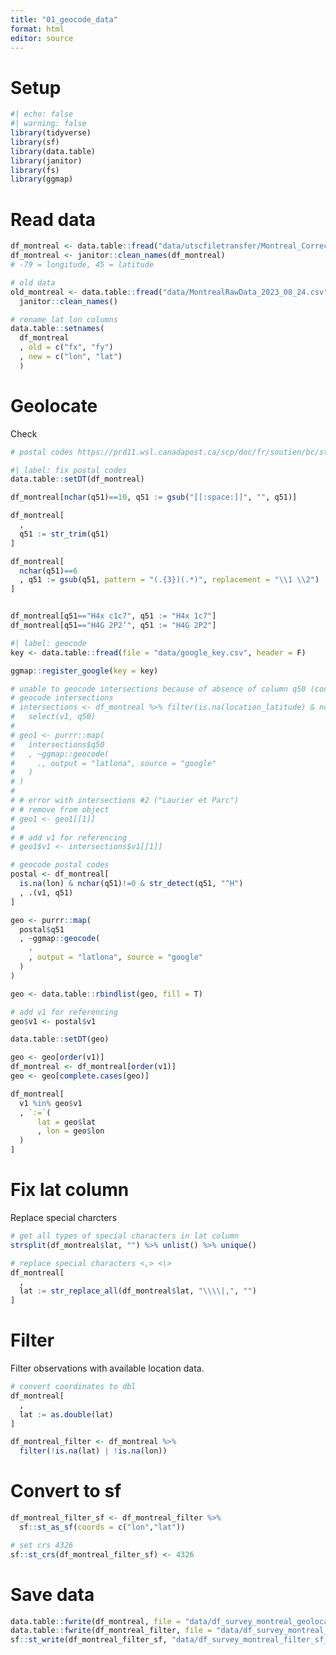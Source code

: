 ```yaml
---
title: "01_geocode_data"
format: html
editor: source
---
```


# Setup

```r
#| echo: false
#| warning: false
library(tidyverse)
library(sf)
library(data.table)
library(janitor)
library(fs)
library(ggmap)
```

# Read data

```r
df_montreal <- data.table::fread("data/utscfiletransfer/Montreal_Corrected_Geocoding_2023_09_18.csv")
df_montreal <- janitor::clean_names(df_montreal)
# -79 = longitude, 45 = latitude

# old data
old_montreal <- data.table::fread("data/MontrealRawData_2023_08_24.csv") %>% 
  janitor::clean_names()
```

```r
# rename lat lon columns
data.table::setnames(
  df_montreal
  , old = c("fx", "fy")
  , new = c("lon", "lat")
  )
```


# Geolocate 

Check 

```r
# postal codes https://prd11.wsl.canadapost.ca/scp/doc/fr/soutien/bc/stpn/liste-des-rta-octobre-2021.pdf

#| label: fix postal codes
data.table::setDT(df_montreal)

df_montreal[nchar(q51)==10, q51 := gsub("[[:space:]]", "", q51)]

df_montreal[
  ,
  q51 := str_trim(q51)
]

df_montreal[
  nchar(q51)==6
  , q51 := gsub(q51, pattern = "(.{3})(.*)", replacement = "\\1 \\2")
]


df_montreal[q51=="H4x c1c7", q51 := "H4x 1c7"]
df_montreal[q51=="H4G 2P2’", q51 := "H4G 2P2"]
```



```r
#| label: geocode
key <- data.table::fread(file = "data/google_key.csv", header = F)

ggmap::register_google(key = key)

# unable to geocode intersections because of absence of column q50 (containing intersections)
# geocode intersections
# intersections <- df_montreal %>% filter(is.na(location_latitude) & nchar(q50)!= 0) %>% 
#   select(v1, q50)
# 
# geo1 <- purrr::map(
#   intersections$q50
#   , ~ggmap::geocode(
#     ., output = "latlona", source = "google"
#   )
# )
# 
# # error with intersections #2 ("Laurier et Parc")
# # remove from object
# geo1 <- geo1[[1]]
# 
# # add v1 for referencing
# geo1$v1 <- intersections$v1[[1]]

# geocode postal codes
postal <- df_montreal[
  is.na(lon) & nchar(q51)!=0 & str_detect(q51, "^H")
  , .(v1, q51)
] 

geo <- purrr::map(
  postal$q51
  , ~ggmap::geocode(
    .
    , output = "latlona", source = "google"
  )
)

geo <- data.table::rbindlist(geo, fill = T)

# add v1 for referencing
geo$v1 <- postal$v1

data.table::setDT(geo)

geo <- geo[order(v1)]
df_montreal <- df_montreal[order(v1)]
geo <- geo[complete.cases(geo)]

df_montreal[
  v1 %in% geo$v1
  , `:=`(
      lat = geo$lat
      , lon = geo$lon
  )
]
```
# Fix lat column
Replace special charcters
```r
# get all types of special characters in lat column
strsplit(df_montreal$lat, "") %>% unlist() %>% unique()

# replace special characters <,> <\>
df_montreal[
  ,
  lat := str_replace_all(df_montreal$lat, "\\\\|,", "")
]
```


# Filter 
Filter observations with available location data.

```r
# convert coordinates to dbl
df_montreal[
  ,
  lat := as.double(lat)
]

df_montreal_filter <- df_montreal %>% 
  filter(!is.na(lat) | !is.na(lon))
```


# Convert to sf
```r
df_montreal_filter_sf <- df_montreal_filter %>% 
  sf::st_as_sf(coords = c("lon","lat"))

# set crs 4326
sf::st_crs(df_montreal_filter_sf) <- 4326
```


# Save data

```r
data.table::fwrite(df_montreal, file = "data/df_survey_montreal_geolocated_complete_new.csv")
data.table::fwrite(df_montreal_filter, file = "data/df_survey_montreal_geolocated_filtered_new.csv")
sf::st_write(df_montreal_filter_sf, "data/df_survey_montreal_filter_sf_new.gpkg", append = F)
```



